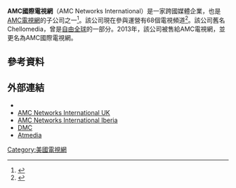 '''AMC國際電視網'''（AMC Networks International）是一家跨國媒體企業，也是[[AMC電視網|AMC電視網]]的子公司之一<ref>{{Cite web |url=http://www.lgi.com/PDF/fact-sheet/Liberty-Global-Q1-2012-Fact-Sheet.pdf |title=Liberty Global Q1 2012 Fact Sheet |accessdate=2012-07-03 |archive-date=2012-07-03 |archive-url=https://web.archive.org/web/20120703091821/http://www.lgi.com/PDF/fact-sheet/Liberty-Global-Q1-2012-Fact-Sheet.pdf |dead-url=yes }}</ref>。該公司現在參與運營有68個電視頻道<ref>{{cite web|title=Chellomedia Published Data|url=http://www.chellomedia.com/|access-date=2012-09-06|archive-url=https://web.archive.org/web/20081217063536/http://chellomedia.com/|archive-date=2008-12-17|dead-url=yes}}</ref>。該公司舊名Chellomedia，曾是[[自由全球|自由全球]]的一部分。2013年，該公司被售給AMC電視網，並更名為AMC國際電視網。
==參考資料==
{{Reflist}}
==外部連結==
*{{Official website|http://www.amcnetworks.com/amcni}}
*[http://www.uk.amcnetworks.com AMC Networks International UK] {{Wayback|url=http://www.uk.amcnetworks.com/ |date=20201105073707 }}
*[http://amcnetworks.es/ AMC Networks International Iberia] {{Wayback|url=http://amcnetworks.es/ |date=20140726112400 }}
*[http://www.digitalmediacentre.com/ DMC] {{Wayback|url=http://www.digitalmediacentre.com/ |date=20180616190651 }}
*[http://www.atmedia.com/ Atmedia] {{Wayback|url=http://www.atmedia.com/ |date=20200731175253 }}

[[Category:美國電視網|Category:美國電視網]]